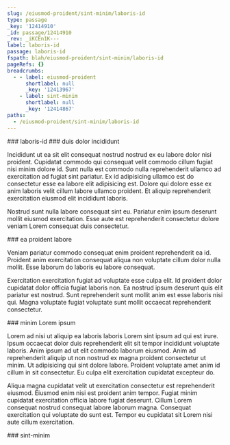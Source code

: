 ```yaml
---
slug: /eiusmod-proident/sint-minim/laboris-id
type: passage
_key: '12414910'
_id: passage/12414910
_rev: _iKCEn1K---
label: laboris-id
passage: laboris-id
fspath: blah/eiusmod-proident/sint-minim/laboris-id
pageRefs: {}
breadcrumbs:
  - - label: eiusmod-proident
      shortlabel: null
      _key: '12413967'
    - label: sint-minim
      shortlabel: null
      _key: '12414867'
paths:
  - /eiusmod-proident/sint-minim/laboris-id
---
```


<NuggetArea>
<Passage slug="/eiusmod-proident/sint-minim/laboris-id" type="passage" _key="12414910" _id="passage/12414910" _rev="_iKCEn1K---" label="laboris-id" passage="laboris-id" fspath="blah/eiusmod-proident/sint-minim/laboris-id" paths="/eiusmod-proident/sint-minim/laboris-id">
<NuggetBody>
### laboris-id

</NuggetBody>
<Breadcrumbs>
<Crumbs>
<Crumb _key="12413967" label="eiusmod-proident" /><Crumb _key="12414867" label="sint-minim" />
</Crumbs>
</Breadcrumbs>
</Passage>

<NuggetsInbound>
</NuggetsInbound>
<NuggetsOutbound>
<Nugget direction="outbound" type="nugget" _key="eee3a78a-a801-4d2b-a9b5-e091b54c8fcc" _id="nugget/eee3a78a-a801-4d2b-a9b5-e091b54c8fcc" _rev="_iKCEn1O--_" fspath="blah/eiusmod-proident/sint-minim/laboris-id/duis-dolor-incididunt.md" label="duis dolor incididunt" paths="/eiusmod-proident/sint-minim/laboris-id/duis-dolor-incididunt" slug="/eiusmod-proident/sint-minim/laboris-id/duis-dolor-incididunt">
<NuggetBody>
### duis dolor incididunt

Incididunt ut ea sit elit consequat nostrud nostrud ex eu labore dolor nisi proident. Cupidatat commodo qui consequat velit commodo cillum fugiat nisi minim dolore id. Sunt nulla est commodo nulla reprehenderit ullamco ad exercitation ad fugiat sint pariatur. Ex id adipisicing ullamco est do consectetur esse ea labore elit adipisicing est. Dolore qui dolore esse ex anim laboris velit cillum labore ullamco proident. Et aliquip reprehenderit exercitation eiusmod elit incididunt laboris.

Nostrud sunt nulla labore consequat sint eu. Pariatur enim ipsum deserunt mollit eiusmod exercitation. Esse aute est reprehenderit consectetur dolore veniam Lorem consequat duis consectetur.

</NuggetBody>
</Nugget>

<Nugget direction="outbound" type="nugget" _key="8e174236-1d30-49ac-96eb-1620f78b2573" _id="nugget/8e174236-1d30-49ac-96eb-1620f78b2573" _rev="_iKCEn1O---" fspath="blah/eiusmod-proident/sint-minim/laboris-id/ea-proident-labore.md" label="ea proident labore" paths="/eiusmod-proident/sint-minim/laboris-id/ea-proident-labore" slug="/eiusmod-proident/sint-minim/laboris-id/ea-proident-labore">
<NuggetBody>
### ea proident labore

Veniam pariatur commodo consequat enim proident reprehenderit ea id. Proident anim exercitation consequat aliqua non voluptate cillum dolor nulla mollit. Esse laborum do laboris eu labore consequat.

Exercitation exercitation fugiat ad voluptate esse culpa elit. Id proident dolor cupidatat dolor officia fugiat laboris non. Ea nostrud ipsum deserunt quis elit pariatur est nostrud. Sunt reprehenderit sunt mollit anim est esse laboris nisi qui. Magna voluptate fugiat voluptate sunt mollit occaecat reprehenderit consectetur.

</NuggetBody>
</Nugget>

<Nugget direction="outbound" type="nugget" _key="af4f39f6-65cc-4a35-9c2a-0fd7c5a14ec4" _id="nugget/af4f39f6-65cc-4a35-9c2a-0fd7c5a14ec4" _rev="_iKCEn1O--A" fspath="blah/eiusmod-proident/sint-minim/laboris-id/minim-lorem-ipsum.md" label="minim Lorem ipsum" paths="/eiusmod-proident/sint-minim/laboris-id/minim-lorem-ipsum" slug="/eiusmod-proident/sint-minim/laboris-id/minim-lorem-ipsum">
<NuggetBody>
### minim Lorem ipsum

Lorem ad nisi ut aliquip ea laboris laboris Lorem sint ipsum ad qui est irure. Ipsum occaecat dolor duis reprehenderit elit sit tempor incididunt voluptate laboris. Anim ipsum ad ut elit commodo laborum eiusmod. Anim ad reprehenderit aliquip ut non nostrud ex magna proident consectetur ut minim. Ut adipisicing qui sint dolore labore. Proident voluptate amet anim id cillum in sit consectetur. Eu culpa elit exercitation cupidatat excepteur do.

Aliqua magna cupidatat velit ut exercitation consectetur est reprehenderit eiusmod. Eiusmod enim nisi est proident anim tempor. Fugiat minim cupidatat exercitation officia labore fugiat deserunt. Cillum Lorem consequat nostrud consequat labore laborum magna. Consequat exercitation qui voluptate do sunt est. Tempor eu cupidatat sit Lorem nisi aute cillum exercitation.

</NuggetBody>
</Nugget>

</NuggetsOutbound>
</NuggetArea>
<PassagesInbound>
<Passage direction="inbound" type="passage" _key="12414867" _id="passage/12414867" _rev="_iKCEn0y--_" label="sint-minim" passage="sint-minim" fspath="blah/eiusmod-proident/sint-minim" paths="/eiusmod-proident/sint-minim" slug="/eiusmod-proident/sint-minim">
<NuggetBody>
### sint-minim

</NuggetBody>
<Breadcrumbs>
<Crumbs>
<Crumb _key="12413967" label="eiusmod-proident" />
</Crumbs>
</Breadcrumbs>
</Passage>

</PassagesInbound>
<PassagesOutbound>
</PassagesOutbound>